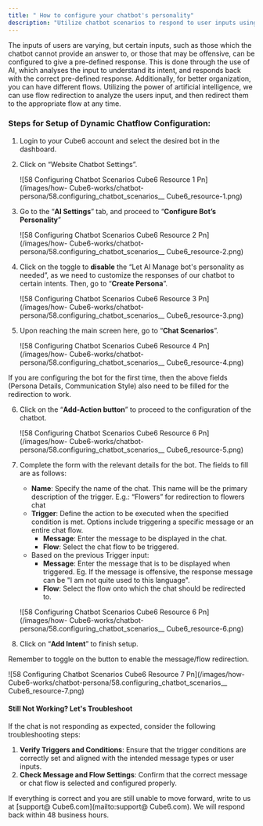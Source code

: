 ```yaml
---
title: " How to configure your chatbot's personality"
description: "Utilize chatbot scenarios to respond to user inputs using pre-defined messages, or redirect them to different flows using the power of artificial intelligence"
---
```


The inputs of users are varying, but certain inputs, such as those which the chatbot cannot provide an answer to, or those that may be offensive, can be configured to give a pre-defined response. This is done through the use of AI, which analyses the input to understand its intent, and responds back with the correct pre-defined response.   Additionally, for better organization, you can have different flows. Utilizing the power of artificial intelligence, we can use flow redirection to analyze the users input, and then redirect them to the appropriate flow at any time.

### **Steps for Setup of Dynamic Chatflow Configuration:**

1. Login to your  Cube6 account and select the desired bot in the dashboard.
2. Click on “Website Chatbot Settings”.

   ![58 Configuring Chatbot Scenarios  Cube6 Resource 1 Pn](/images/how- Cube6-works/chatbot-persona/58.configuring_chatbot_scenarios__ Cube6_resource-1.png)
3. Go to the “**AI Settings**” tab, and proceed to “**Configure Bot’s Personality**”

   ![58 Configuring Chatbot Scenarios  Cube6 Resource 2 Pn](/images/how- Cube6-works/chatbot-persona/58.configuring_chatbot_scenarios__ Cube6_resource-2.png)
4. Click on the toggle to **disable** the “Let AI Manage bot's personality as needed”, as we need to customize the responses of our chatbot to certain intents. Then, go to “**Create Persona**”.

   ![58 Configuring Chatbot Scenarios  Cube6 Resource 3 Pn](/images/how- Cube6-works/chatbot-persona/58.configuring_chatbot_scenarios__ Cube6_resource-3.png)
5. Upon reaching the main screen here, go to “**Chat Scenarios**”.

   ![58 Configuring Chatbot Scenarios  Cube6 Resource 4 Pn](/images/how- Cube6-works/chatbot-persona/58.configuring_chatbot_scenarios__ Cube6_resource-4.png)

<Info>
  If you are configuring the bot for the first time, then the above fields (Persona Details, Communication Style) also need to be filled for the redirection to work.
</Info>

6. Click on the “**Add-Action button**” to proceed to the configuration of the chatbot.

   ![58 Configuring Chatbot Scenarios  Cube6 Resource 6 Pn](/images/how- Cube6-works/chatbot-persona/58.configuring_chatbot_scenarios__ Cube6_resource-5.png)
7. Complete the form with the relevant details for the bot. The fields to fill are as follows:
   - **Name**: Specify the name of the chat. This name will be the primary description of the trigger. E.g.: “Flowers” for redirection to flowers chat
   - **Trigger**: Define the action to be executed when the specified condition is met. Options include triggering a specific message or an entire chat flow.
     - **Message**: Enter the message to be displayed in the chat.
     - **Flow**: Select the chat flow to be triggered.
   - Based on the previous Trigger input:
     - **Message**: Enter the message that is to be displayed when triggered. Eg. If the message is offensive, the response message can be "I am not quite used to this language".
     - **Flow**: Select the flow onto which the chat should be redirected to.

   ![58 Configuring Chatbot Scenarios  Cube6 Resource 6 Pn](/images/how- Cube6-works/chatbot-persona/58.configuring_chatbot_scenarios__ Cube6_resource-6.png)
8. Click on “**Add Intent**” to finish setup.

<Info>
  Remember to toggle on the button to enable the message/flow redirection.
</Info>

![58 Configuring Chatbot Scenarios  Cube6 Resource 7 Pn](/images/how- Cube6-works/chatbot-persona/58.configuring_chatbot_scenarios__ Cube6_resource-7.png)

#### **Still Not Working? Let's Troubleshoot**

If the chat is not responding as expected, consider the following troubleshooting steps:

1. **Verify Triggers and Conditions**: Ensure that the trigger conditions are correctly set and aligned with the intended message types or user inputs.
2. **Check Message and Flow Settings**: Confirm that the correct message or chat flow is selected and configured properly.

If everything is correct and you are still unable to move forward, write to us at [support@ Cube6.com](mailto:support@ Cube6.com). We will respond back within 48 business hours.
